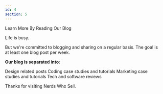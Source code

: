 ```yaml
---
id: 4
section: 5
---
```



<BaseSubhead>Learn More By Reading Our Blog</BaseSubhead>

Life is busy.

But we're committed to blogging and sharing on a regular basis. The goal is at least one blog post per week.

**Our blog is separated into**:

<UnorderedList>
  <BaseBullet small={true}>Design related posts</BaseBullet>
  <BaseBullet small={true}>Coding case studies and tutorials</BaseBullet>
  <BaseBullet small={true}>Marketing case studies and tutorials</BaseBullet>
  <BaseBullet small={true}>Tech and software reviews</BaseBullet>
</UnorderedList>

Thanks for visiting Nerds Who Sell.
